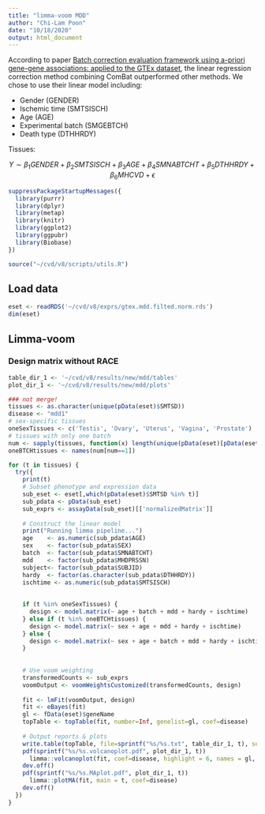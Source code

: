 ```yaml
---
title: "limma-voom MDD"
author: "Chi-Lam Poon"
date: "10/18/2020"
output: html_document
---
```




According to paper [Batch correction evaluation framework using a-priori gene-gene associations: applied to the GTEx dataset](https://bmcbioinformatics.biomedcentral.com/articles/10.1186/s12859-019-2855-9), the linear regression correction method combining ComBat outperformed other methods. We chose to use their linear model including:

- Gender (GENDER)
- Ischemic time (SMTSISCH)
- Age (AGE)
- Experimental batch (SMGEBTCH)
- Death type (DTHHRDY)

Tissues:

$$Y \sim \beta_1GENDER + \beta_2SMTSISCH + \beta_3AGE + \beta_4SMNABTCHT + \beta_5DTHHRDY + \beta_6MHCVD + \epsilon$$




```r
suppressPackageStartupMessages({
  library(purrr)
  library(dplyr)
  library(metap)
  library(knitr)
  library(ggplot2)
  library(ggpubr)
  library(Biobase)
})

source("~/cvd/v8/scripts/utils.R")
```


## Load data
```r
eset <- readRDS('~/cvd/v8/exprs/gtex.mdd.filted.norm.rds')
dim(eset)
```



## Limma-voom
### Design matrix without RACE
```r
table_dir_1 <- '~/cvd/v8/results/new/mdd/tables'
plot_dir_1 <- '~/cvd/v8/results/new/mdd/plots'

### not merge!
tissues <- as.character(unique(pData(eset)$SMTSD))
disease <- "mdd1"
# sex-specific tissues
oneSexTissues <- c('Testis', 'Ovary', 'Uterus', 'Vagina', 'Prostate')
# tissues with only one batch
num <- sapply(tissues, function(x) length(unique(pData(eset)[pData(eset)$SMTSD == x,]$SMNABTCHT)))
oneBTCHtissues <- names(num[num==1])

for (t in tissues) {
  try({
    print(t)
    # Subset phenotype and expression data
    sub_eset <- eset[,which(pData(eset)$SMTSD %in% t)]
    sub_pdata <- pData(sub_eset)
    sub_exprs <- assayData(sub_eset)[['normalizedMatrix']]
    
    # Construct the linear model
    print("Running limma pipeline...")
    age    <- as.numeric(sub_pdata$AGE)
    sex    <- factor(sub_pdata$SEX)
    batch  <- factor(sub_pdata$SMNABTCHT)
    mdd    <- factor(sub_pdata$MHDPRSSN)
    subject<- factor(sub_pdata$SUBJID)
    hardy  <- factor(as.character(sub_pdata$DTHHRDY))
    ischtime <- as.numeric(sub_pdata$SMTSISCH)
  
    
    if (t %in% oneSexTissues) {
      design <- model.matrix(~ age + batch + mdd + hardy + ischtime)
    } else if (t %in% oneBTCHtissues) {
      design <- model.matrix(~ sex + age + mdd + hardy + ischtime)
    } else {
      design <- model.matrix(~ sex + age + batch + mdd + hardy + ischtime)
    }
  
    
    # Use voom weighting
    transformedCounts <- sub_exprs
    voomOutput <- voomWeightsCustomized(transformedCounts, design)
  
    fit <- lmFit(voomOutput, design)
    fit <- eBayes(fit)
    gl <- fData(eset)$geneName
    topTable <- topTable(fit, number=Inf, genelist=gl, coef=disease)
    
    # Output reports & plots
    write.table(topTable, file=sprintf("%s/%s.txt", table_dir_1, t), sep="\t", quote=F)
    pdf(sprintf("%s/%s.volcanoplot.pdf", plot_dir_1, t))
      limma::volcanoplot(fit, coef=disease, highlight = 6, names = gl, main = t)
    dev.off()
    pdf(sprintf("%s/%s.MAplot.pdf", plot_dir_1, t))
      limma::plotMA(fit, main = t, coef=disease)
    dev.off()
  })
}

```




